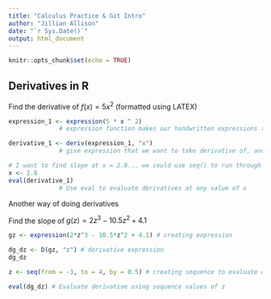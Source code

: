 ```yaml
---
title: "Calculus Practice & Git Intro"
author: "Jillian Allison"
date: "`r Sys.Date()`"
output: html_document
---
```


```r
knitr::opts_chunk$set(echo = TRUE)
```

## Derivatives in R

Find the derivative of $f(x) = 5x^2$ (formatted using LATEX)

```r
expression_1 <- expression(5 * x ^ 2)
              # expression function makes our handwritten expressions recognizable by R...                        especially important with variables

derivative_1 <- deriv(expression_1, "x") 
              # give expression that we want to take derivative of, and specify which variable we're               taking derivative in respect to 

# I want to find slope at x = 2.8... we could use seq() to run through a bunch of x values!
x <- 2.8
eval(derivative_1) 
              # Use eval to evaluate derivatives at any value of x

```

Another way of doing derivatives

Find the slope of $g(z) = 2z^3 - 10.5z^2 + 4.1$

```r
gz <- expression(2*z^3 - 10.5*z^2 + 4.1) # creating expression

dg_dz <- D(gz, "z") # derivative expression
dg_dz

z <- seq(from = -3, to = 4, by = 0.5) # creating sequence to evaluate derivatives at all values

eval(dg_dz) # Evaluate derivative using sequence values of z
```
